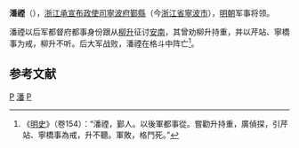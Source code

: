 '''潘禋'''（{{bd|？||1427年|catIdx=}}），[[浙江承宣布政使司|浙江承宣布政使司]][[寧波府|寧波府]][[鄞縣|鄞縣]]（今[[浙江省|浙江省]][[寧波市|寧波市]]），[[明朝|明朝]]军事将领。

潘禋以后军都督府都事身份跟从[[柳升|柳升]]征讨[[越南|安南]]，其曾劝柳升持重，并以芹站、寧橋事为戒，柳升不听。后大军战败，潘禋在格斗中阵亡<ref>《[[明史|明史]]》（卷154）：“潘禋，鄞人。以後軍都事從。嘗勸升持重，廣偵探，引芹站、寧橋事為戒，升不聽。軍敗，格鬥死。”</ref>。

==参考文献==
{{wikisource|明史/卷154}}
<div class="references-small">
<references />
</div>

{{明朝人物小作品}}
[[Category:鄞县人|P]]
[[Category:明朝都督府都事|潘]]
[[Category:寧波人|P]]